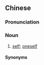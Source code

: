 {{also|自个}}
==Chinese==
{{rfv|does this non-erhua form exist?|lang=zh}}
{{zh-forms|s=自个|alt=自各}}

===Pronunciation===
{{zh-pron
|m=zìgě,er=y
|cat=n
}}

===Noun===
{{zh-noun}}

# {{lb|zh|colloquial}} [[self]]; [[oneself]]

====Synonyms====
{{zh-dial|自己}}